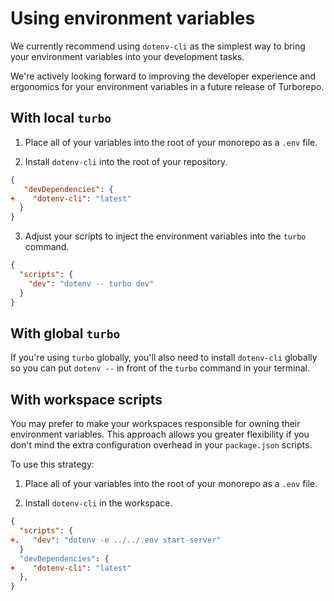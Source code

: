 # Using environment variables

We currently recommend using `dotenv-cli` as the simplest way to bring your environment variables into your development tasks.

We're actively looking forward to improving the developer experience and ergonomics for your environment variables in a future release of Turborepo.

## With local `turbo`

1. Place all of your variables into the root of your monorepo as a `.env` file.

2. Install `dotenv-cli` into the root of your repository.

```json
{
   "devDependencies": {
+    "dotenv-cli": "latest"
  }
}
```

3. Adjust your scripts to inject the environment variables into the `turbo` command.

```json
{
  "scripts": {
    "dev": "dotenv -- turbo dev"
  }
}
```

## With global `turbo`

If you're using `turbo` globally, you'll also need to install `dotenv-cli` globally so you can put `dotenv --` in front of the `turbo` command in your terminal.

## With workspace scripts

You may prefer to make your workspaces responsible for owning their environment variables. This approach allows you greater flexibility if you don't mind the extra configuration overhead in your `package.json` scripts.

To use this strategy:

1. Place all of your variables into the root of your monorepo as a `.env` file.

2. Install `dotenv-cli` in the workspace.

```json
{
  "scripts": {
+.   "dev": "dotenv -e ../../.env start-server"
  }
  "devDependencies": {
+    "dotenv-cli": "latest"
  },
}
```
